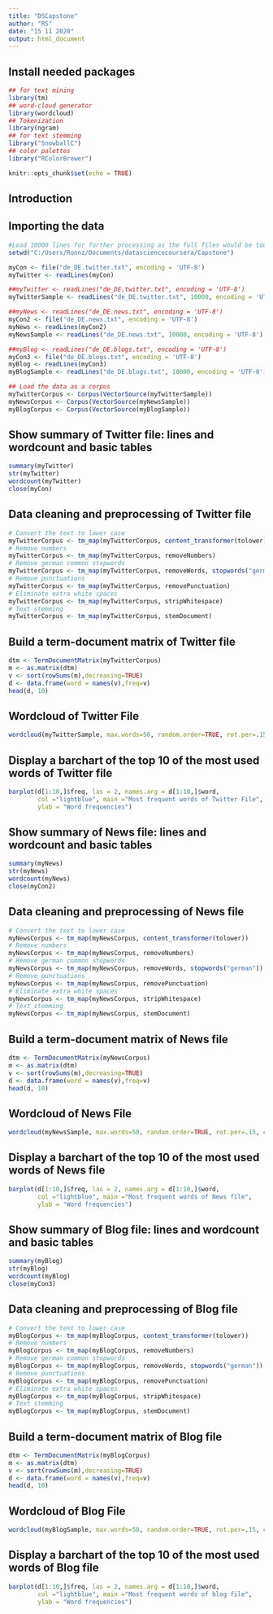---
title: "DSCapstone"
author: "RS"
date: "15 11 2020"
output: html_document
---
## Install needed packages
```{r warning=FALSE}
## for text mining
library(tm) 
## word-cloud generator 
library(wordcloud)
## Tokenization
library(ngram)
## for text stemming
library("SnowballC")
## color palettes
library("RColorBrewer")
```

```{r setup, include=FALSE, warning=FALSE}
knitr::opts_chunk$set(echo = TRUE)
```

## Introduction

## Importing the data
```{r warning=FALSE}
#Load 10000 lines for further processing as the full files would be too time consuming to calculate
setwd("C:/Users/Ronnz/Documents/datasciencecoursera/Capstone")

myCon <- file("de_DE.twitter.txt", encoding = 'UTF-8')
myTwitter <- readLines(myCon)

##myTwitter <- readLines("de_DE.twitter.txt", encoding = 'UTF-8')
myTwitterSample <- readLines("de_DE.twitter.txt", 10000, encoding = 'UTF-8')

##myNews <- readLines("de_DE.news.txt", encoding = 'UTF-8')
myCon2 <- file("de_DE.news.txt", encoding = 'UTF-8')
myNews <- readLines(myCon2)
myNewsSample <- readLines("de_DE.news.txt", 10000, encoding = 'UTF-8')

##myBlog <- readLines("de_DE.blogs.txt", encoding = 'UTF-8')
myCon3 <- file("de_DE.blogs.txt", encoding = 'UTF-8')
myBlog <- readLines(myCon3)
myBlogSample <- readLines("de_DE.blogs.txt", 10000, encoding = 'UTF-8')

## Load the data as a corpus
myTwitterCorpus <- Corpus(VectorSource(myTwitterSample))
myNewsCorpus <- Corpus(VectorSource(myNewsSample))
myBlogCorpus <- Corpus(VectorSource(myBlogSample))
```

## Show summary of Twitter file: lines and wordcount and basic tables
```{r}
summary(myTwitter)
str(myTwitter)
wordcount(myTwitter)
close(myCon)
```
## Data cleaning and preprocessing of Twitter file
```{r echo=FALSE}
# Convert the text to lower case
myTwitterCorpus <- tm_map(myTwitterCorpus, content_transformer(tolower))
# Remove numbers
myTwitterCorpus <- tm_map(myTwitterCorpus, removeNumbers)
# Remove german common stopwords
myTwitterCorpus <- tm_map(myTwitterCorpus, removeWords, stopwords("german"))
# Remove punctuations
myTwitterCorpus <- tm_map(myTwitterCorpus, removePunctuation)
# Eliminate extra white spaces
myTwitterCorpus <- tm_map(myTwitterCorpus, stripWhitespace)
# Text stemming
myTwitterCorpus <- tm_map(myTwitterCorpus, stemDocument)
```

## Build a term-document matrix of Twitter file
```{r}
dtm <- TermDocumentMatrix(myTwitterCorpus)
m <- as.matrix(dtm)
v <- sort(rowSums(m),decreasing=TRUE)
d <- data.frame(word = names(v),freq=v)
head(d, 10)
```

## Wordcloud of Twitter File
```{r}
wordcloud(myTwitterSample, max.words=50, random.order=TRUE, rot.per=.15, colors=colorRampPalette(brewer.pal(9,"Blues"))(32), scale=c(3, .3))
```
## Display a barchart of the top 10 of the most used words of Twitter file

```{r echo=FALSE}

barplot(d[1:10,]$freq, las = 2, names.arg = d[1:10,]$word,
        col ="lightblue", main ="Most frequent words of Twitter File",
        ylab = "Word frequencies")
```
## Show summary of News file: lines and wordcount and basic tables
```{r}
summary(myNews)
str(myNews)
wordcount(myNews)
close(myCon2)
```
## Data cleaning and preprocessing of News file
```{r echo=FALSE}
# Convert the text to lower case
myNewsCorpus <- tm_map(myNewsCorpus, content_transformer(tolower))
# Remove numbers
myNewsCorpus <- tm_map(myNewsCorpus, removeNumbers)
# Remove german common stopwords
myNewsCorpus <- tm_map(myNewsCorpus, removeWords, stopwords("german"))
# Remove punctuations
myNewsCorpus <- tm_map(myNewsCorpus, removePunctuation)
# Eliminate extra white spaces
myNewsCorpus <- tm_map(myNewsCorpus, stripWhitespace)
# Text stemming
myNewsCorpus <- tm_map(myNewsCorpus, stemDocument)
```

## Build a term-document matrix of News file
```{r}
dtm <- TermDocumentMatrix(myNewsCorpus)
m <- as.matrix(dtm)
v <- sort(rowSums(m),decreasing=TRUE)
d <- data.frame(word = names(v),freq=v)
head(d, 10)
```

## Wordcloud of News File
```{r}
wordcloud(myNewsSample, max.words=50, random.order=TRUE, rot.per=.15, colors=colorRampPalette(brewer.pal(9,"Blues"))(32), scale=c(3, .3))
```
## Display a barchart of the top 10 of the most used words of News file

```{r echo=FALSE}

barplot(d[1:10,]$freq, las = 2, names.arg = d[1:10,]$word,
        col ="lightblue", main ="Most frequent words of News file",
        ylab = "Word frequencies")
```
## Show summary of Blog file: lines and wordcount and basic tables
```{r}
summary(myBlog)
str(myBlog)
wordcount(myBlog)
close(myCon3)
```

## Data cleaning and preprocessing of Blog file
```{r echo=FALSE}
# Convert the text to lower case
myBlogCorpus <- tm_map(myBlogCorpus, content_transformer(tolower))
# Remove numbers
myBlogCorpus <- tm_map(myBlogCorpus, removeNumbers)
# Remove german common stopwords
myBlogCorpus <- tm_map(myBlogCorpus, removeWords, stopwords("german"))
# Remove punctuations
myBlogCorpus <- tm_map(myBlogCorpus, removePunctuation)
# Eliminate extra white spaces
myBlogCorpus <- tm_map(myBlogCorpus, stripWhitespace)
# Text stemming
myBlogCorpus <- tm_map(myBlogCorpus, stemDocument)
```

## Build a term-document matrix of Blog file
```{r}
dtm <- TermDocumentMatrix(myBlogCorpus)
m <- as.matrix(dtm)
v <- sort(rowSums(m),decreasing=TRUE)
d <- data.frame(word = names(v),freq=v)
head(d, 10)
```

## Wordcloud of Blog File
```{r}
wordcloud(myBlogSample, max.words=50, random.order=TRUE, rot.per=.15, colors=colorRampPalette(brewer.pal(9,"Blues"))(32), scale=c(3, .3))
```

## Display a barchart of the top 10 of the most used words of Blog file

```{r echo=FALSE}

barplot(d[1:10,]$freq, las = 2, names.arg = d[1:10,]$word,
        col ="lightblue", main ="Most frequent words of blog file",
        ylab = "Word frequencies")
```